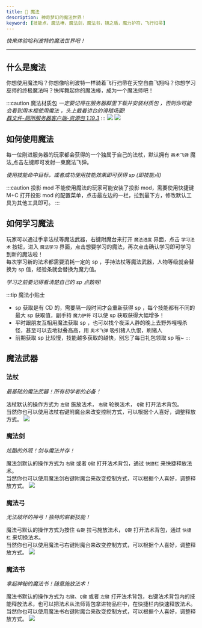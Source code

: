 ```yaml
---
title: 🔮 魔法
description: 神奇梦幻的魔法世界！
keyword: [技能点，魔法棒，魔法剑，魔法书，镜之盾，魔力护符，飞行扫帚]
---
```


_快来体验哈利波特的魔法世界吧！_

---

## 什么是魔法

你想使用魔法吗？你想像哈利波特一样骑着飞行扫帚在天空自由飞翔吗？你想学习巫师的终极魔法吗？快挥舞起你的魔法棒，成为一个魔法师吧！

:::caution 魔法材质包
_一定要记得在服务器群里下载并安装材质包 ，否则你可能会看到用木棍使用魔法 ，头上戴着讲台的滑稽场面!_  
[_群文件-厕所服务器客户端-资源包 1.19.3_](#)
:::
![](/img/guide/magic/29.png) ![](/img/guide/magic/30.png)

## 如何使用魔法

每一位刚进服务器的玩家都会获得的一个独属于自己的法杖，默认拥有 `奥术飞弹` 魔法,点击左键即可发射一束魔法飞弹。

_使用技能命中目标，或者成功使用技能效果即可获得 sp (即技能点)_

:::caution 投影 mod
不能使用魔法的玩家可能安装了投影 mod，需要使用快捷键 M+C 打开投影 mod 的配置菜单，点击最左边的一栏，拉到最下方，修改默认工具为其他工具即可。
:::

## 如何学习魔法

玩家可以通过手拿法杖等魔法武器，右键附魔台来打开 `魔法进度` 界面，点击 `学习法术` 按钮，进入 `魔法学习` 界面，点击想要学习的魔法，再次点击确认学习即可学习到新的魔法啦！  
每次学习新的法术都需要消耗一定的 sp ，手持法杖等魔法武器，人物等级就会替换为 sp 值，经验条就会替换为魔力值。

_学习之前要记得看清楚自己的 sp 点数呀!_

:::tip 魔法小贴士

- sp 获取是有 CD 的，需要隔一段时间才会重新获得 sp ，每个技能都有不同的最大 sp 获取值，副手持 `魔力护符` 可以使 sp 获取获得大幅增多！
- 平时跟朋友互相用魔法获取 sp ，也可以找个夜深人静的晚上去野外嘎嘎杀怪，甚至可以去地狱叠高高，用 `奥术飞弹` 吸引猪人仇恨，刷猪人
- 前期获取 sp 比较慢，技能越多获取的越快，别忘了每日礼包领取 sp 哦~
  :::

## 魔法武器

### 法杖

_最基础的魔法武器！所有初学者的必备！_

法杖默认的操作方式为 `左键` 施放法术， `右键` 轮换法术， `Q键` 打开法术背包。  
当然你也可以使用法杖右键附魔台来改变控制方式，可以根据个人喜好，调整释放方式。
![](/img/guide/magic/QQ截图20230810174027.png)

### 魔法剑

_炫酷的外观！剑与魔法并存！_

魔法剑默认的操作方式为 `右键` 或者 `Q键` 打开法术背包，通过 `快捷栏` 来快捷释放法术。  
当然你也可以使用魔法剑右键附魔台来改变控制方式，可以根据个人喜好，调整释放方式。
![](/img/guide/magic/QQ截图20230810174011.png)

### 魔法弓

_无法破坏的神弓！独特的崭新技能！_

魔法弓默认的操作方式为按住 `右键` 拉弓施放法术， `Q键` 打开法术背包，通过 `快捷栏` 来切换法术。  
当然你也可以使用魔法弓右键附魔台来改变控制方式，可以根据个人喜好，调整释放方式。
![](/img/guide/magic/QQ截图20230810174045.png)

### 魔法书

_拿起神秘的魔法书！随意施放法术！_

魔法书默认的操作方式为 `右键`、`Q键` 或者 `左键` 打开法术背包，右键法术背包内的技能释放法术，也可以把法术从法师背包拿进物品栏中，在快捷栏内快速释放法术。  
当然你也可以使用魔法书右键附魔台来改变控制方式，可以根据个人喜好，调整释放方式。
![](/img/guide/magic/QQ截图20230810173950.png)

